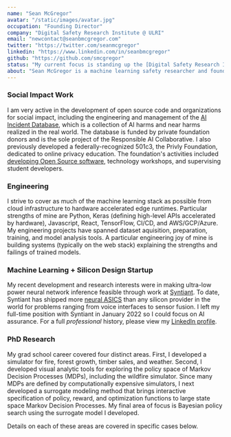 ```yaml
---
name: "Sean McGregor"
avatar: "/static/images/avatar.jpg"
occupation: "Founding Director"
company: "Digital Safety Research Institute @ ULRI"
email: "newcontact@seanbmcgregor.com"
twitter: "https://twitter.com/seanmcgregor"
linkedin: "https://www.linkedin.com/in/seanbmcgregor"
github: "https://github.com/smcgregor"
status: "My current focus is standing up the [Digital Safety Research Institute](https://dsri.org/) at the [UL Research Institutes](https://ul.org/). Our research engineering efforts center on the foundational community infrastructure required for a safer digital ecosystem. Cornerstone projects include cataloguing AI harms within the [AI Incident Database](https://incidentdatabase.ai/), programmatic assessment of large language models, red teaming the release of a forthcoming LLM, and integration of comprehensive risk measures into digital system assessment."
about: "Sean McGregor is a machine learning safety researcher and founding director with the [Digital Safety Research Institute](https://dsri.org/) at the [UL Research Institutes](https://ul.org/). Prior to joining Underwriters Laboratories, Dr. McGregor launched the [AI Incident Database](https://incidentdatabase.ai/) while training edge neural network models for the neural accelerator startup [Syntiant](https://www.syntiant.com/). With an applications-centered research program spanning reinforcement learning for wildfire suppression and deep learning for heliophysics, Sean has covered a wide range of safety critical domains. Outside his day jobs, Sean's open source development work has earned media attention in the [Atlantic](https://www.theatlantic.com/technology/archive/2012/04/a-privacy-manifesto-in-code-what-if-your-emails-never-went-to-gmail-and-twitter-couldnt-see-your-tweets/255414/), [Der Spiegel](https://www.spiegel.de/netzwelt/web/datenschutz-projekt-privly-hier-liest-facebook-nicht-mit-a-825950.html), [Wired](https://www.wired.com/story/artificial-intelligence-hall-shame/), [Venture Beat](https://venturebeat.com/2021/01/15/the-ai-incident-database-wants-to-improve-the-safety-of-machine-learning/), [Vice](https://www.vice.com/en/article/m7agjq/this-database-is-finally-holding-ai-accountable), and [O'Reilly](http://radar.oreilly.com/2013/07/securing-user-content-in-the-javascriptable-web.html) while his technical publications have [appeared](/pages/vitae.html) in a variety of machine learning, HCI, ethics, and application-centered proceedings."
---
```



### <ReactIconInline i="FaHeart" /> Social Impact Work

I am very active in the development of open source code and organizations for social impact, including the engineering and management of the [AI Incident Database](https://incidentdatabase.ai/), which is a collection of AI harms and near harms realized in the real world. The database is funded by private foundation donors and is the sole project of the Responsible AI Collaborative. I also previously developed a federally-recognized 501c3, the Privly Foundation, dedicated to online privacy education. The foundation's activities included [developing Open Source software](https://priv.ly/), technology workshops, and supervising student developers.

### <ReactIconInline i="FaWrench" /> Engineering

I strive to cover as much of the machine learning stack as possible from cloud infrastructure to hardware accelerated edge runtimes. Particular strengths of mine are Python, Keras (defining high-level APIs accelerated by hardware), Javascript, React, TensorFlow, CI/CD, and AWS/GCP/Azure. My engineering projects have spanned dataset aquisition, preparation, training, and model analysis tools. A particular engineering joy of mine is building systems (typically on the web stack) explaining the strengths and failings of trained models.

### <ReactIconInline i="FaMicrochip" /> Machine Learning + Silicon Design Startup

My recent development and research interests were in making ultra-low power neural network inference feasible through work at [Syntiant](https://syntiant.com/). To date, Syntiant has shipped more [neural ASICS](https://en.wikipedia.org/wiki/AI_accelerator#Emergence_of_dedicated_AI_accelerator_ASICs) than any silicon provider in the world for problems ranging from voice interfaces to sensor fusion. I left my full-time position with Syntiant in January 2022 so I could focus on AI assurance. For a full _professional_ history, please view my [LinkedIn profile](https://www.linkedin.com/in/seanbmcgregor).

### <ReactIconInline i="FaGraduationCap" /> PhD Research

My grad school career covered four distinct areas. First, I developed a simulator for fire, forest growth, timber sales, and weather. Second, I developed visual analytic tools for exploring the policy space of Markov Decision Processes (MDPs), including the wildfire simulator. Since many MDPs are defined by computationally expensive simulators, I next developed a surrogate modeling method that brings interactive specification of policy, reward, and optimization functions to large state space Markov Decision Processes. My final area of focus is Bayesian policy search using the surrogate model I developed.

Details on each of these areas are covered in specific cases below.
